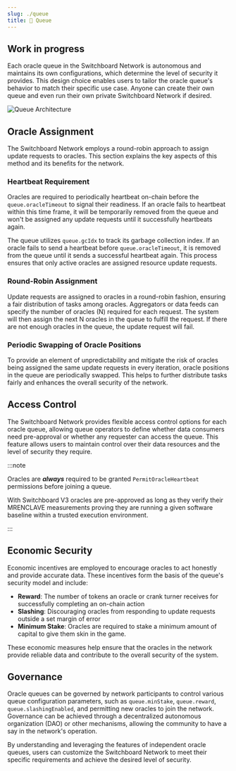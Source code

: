 ```yaml
---
slug: ./queue
title: 🚧 Queue
---
```


## Work in progress

Each oracle queue in the Switchboard Network is autonomous and maintains its own
configurations, which determine the level of security it provides. This design
choice enables users to tailor the oracle queue's behavior to match their
specific use case. Anyone can create their own queue and even run their own
private Switchboard Network if desired.

![Queue Architecture](/img/arch/Queue_Functions.png)

## Oracle Assignment

The Switchboard Network employs a round-robin approach to assign update requests
to oracles. This section explains the key aspects of this method and its
benefits for the network.

### Heartbeat Requirement

Oracles are required to periodically heartbeat on-chain before the
`queue.oracleTimeout` to signal their readiness. If an oracle fails to heartbeat
within this time frame, it will be temporarily removed from the queue and won't
be assigned any update requests until it successfully heartbeats again.

The queue utilizes `queue.gcIdx` to track its garbage collection index. If an
oracle fails to send a heartbeat before `queue.oracleTimeout`, it is removed
from the queue until it sends a successful heartbeat again. This process ensures
that only active oracles are assigned resource update requests.

### Round-Robin Assignment

Update requests are assigned to oracles in a round-robin fashion, ensuring a
fair distribution of tasks among oracles. Aggregators or data feeds can specify
the number of oracles (N) required for each request. The system will then assign
the next N oracles in the queue to fulfill the request. If there are not enough
oracles in the queue, the update request will fail.

### Periodic Swapping of Oracle Positions

To provide an element of unpredictability and mitigate the risk of oracles being
assigned the same update requests in every iteration, oracle positions in the
queue are periodically swapped. This helps to further distribute tasks fairly
and enhances the overall security of the network.

## Access Control

The Switchboard Network provides flexible access control options for each oracle
queue, allowing queue operators to define whether data consumers need
pre-approval or whether any requester can access the queue. This feature allows
users to maintain control over their data resources and the level of security
they require.

:::note

Oracles are _**always**_ required to be granted `PermitOracleHeartbeat`
permissions before joining a queue.

With Switchboard V3 oracles are pre-approved as long as they verify their
MRENCLAVE measurements proving they are running a given software baseline within
a trusted execution environment.

:::

## Economic Security

Economic incentives are employed to encourage oracles to act honestly and
provide accurate data. These incentives form the basis of the queue's security
model and include:

- **Reward**: The number of tokens an oracle or crank turner receives for
  successfully completing an on-chain action
- **Slashing**: Discouraging oracles from responding to update requests outside
  a set margin of error
- **Minimum Stake**: Oracles are required to stake a minimum amount of capital
  to give them skin in the game.

These economic measures help ensure that the oracles in the network provide
reliable data and contribute to the overall security of the system.

## Governance

Oracle queues can be governed by network participants to control various queue
configuration parameters, such as `queue.minStake`, `queue.reward`,
`queue.slashingEnabled`, and permitting new oracles to join the network.
Governance can be achieved through a decentralized autonomous organization (DAO)
or other mechanisms, allowing the community to have a say in the network's
operation.

By understanding and leveraging the features of independent oracle queues, users
can customize the Switchboard Network to meet their specific requirements and
achieve the desired level of security.
